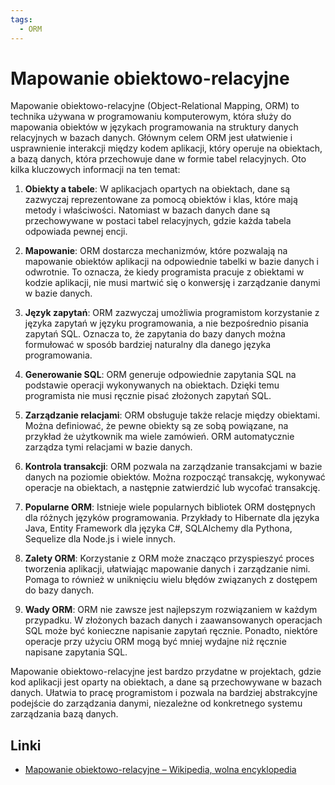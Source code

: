 ```yaml
---
tags:
  - ORM
---
```


# Mapowanie obiektowo-relacyjne

Mapowanie obiektowo-relacyjne (Object-Relational Mapping, ORM) to technika używana w programowaniu komputerowym, która służy do mapowania obiektów w językach programowania na struktury danych relacyjnych w bazach danych. Głównym celem ORM jest ułatwienie i usprawnienie interakcji między kodem aplikacji, który operuje na obiektach, a bazą danych, która przechowuje dane w formie tabel relacyjnych. Oto kilka kluczowych informacji na ten temat:

1. **Obiekty a tabele**: W aplikacjach opartych na obiektach, dane są zazwyczaj reprezentowane za pomocą obiektów i klas, które mają metody i właściwości. Natomiast w bazach danych dane są przechowywane w postaci tabel relacyjnych, gdzie każda tabela odpowiada pewnej encji.

2. **Mapowanie**: ORM dostarcza mechanizmów, które pozwalają na mapowanie obiektów aplikacji na odpowiednie tabelki w bazie danych i odwrotnie. To oznacza, że ​​kiedy programista pracuje z obiektami w kodzie aplikacji, nie musi martwić się o konwersję i zarządzanie danymi w bazie danych.

3. **Język zapytań**: ORM zazwyczaj umożliwia programistom korzystanie z języka zapytań w języku programowania, a nie bezpośrednio pisania zapytań SQL. Oznacza to, że zapytania do bazy danych można formułować w sposób bardziej naturalny dla danego języka programowania.

4. **Generowanie SQL**: ORM generuje odpowiednie zapytania SQL na podstawie operacji wykonywanych na obiektach. Dzięki temu programista nie musi ręcznie pisać złożonych zapytań SQL.

5. **Zarządzanie relacjami**: ORM obsługuje także relacje między obiektami. Można definiować, że pewne obiekty są ze sobą powiązane, na przykład że użytkownik ma wiele zamówień. ORM automatycznie zarządza tymi relacjami w bazie danych.

6. **Kontrola transakcji**: ORM pozwala na zarządzanie transakcjami w bazie danych na poziomie obiektów. Można rozpocząć transakcję, wykonywać operacje na obiektach, a następnie zatwierdzić lub wycofać transakcję.

7. **Popularne ORM**: Istnieje wiele popularnych bibliotek ORM dostępnych dla różnych języków programowania. Przykłady to Hibernate dla języka Java, Entity Framework dla języka C#, SQLAlchemy dla Pythona, Sequelize dla Node.js i wiele innych.

8. **Zalety ORM**: Korzystanie z ORM może znacząco przyspieszyć proces tworzenia aplikacji, ułatwiając mapowanie danych i zarządzanie nimi. Pomaga to również w uniknięciu wielu błędów związanych z dostępem do bazy danych.

9. **Wady ORM**: ORM nie zawsze jest najlepszym rozwiązaniem w każdym przypadku. W złożonych bazach danych i zaawansowanych operacjach SQL może być konieczne napisanie zapytań ręcznie. Ponadto, niektóre operacje przy użyciu ORM mogą być mniej wydajne niż ręcznie napisane zapytania SQL.

Mapowanie obiektowo-relacyjne jest bardzo przydatne w projektach, gdzie kod aplikacji jest oparty na obiektach, a dane są przechowywane w bazach danych. Ułatwia to pracę programistom i pozwala na bardziej abstrakcyjne podejście do zarządzania danymi, niezależne od konkretnego systemu zarządzania bazą danych.

## Linki

- [Mapowanie obiektowo-relacyjne – Wikipedia, wolna encyklopedia](https://pl.wikipedia.org/wiki/Mapowanie_obiektowo-relacyjne)
